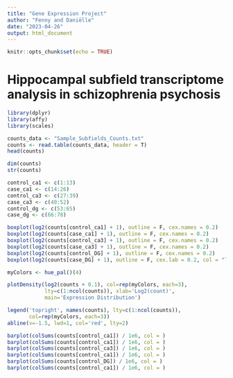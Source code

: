 ```yaml
---
title: "Gene Expression Project"
author: "Fenny and Daniëlle"
date: "2023-04-26"
output: html_document
---
```


```r
knitr::opts_chunk$set(echo = TRUE)
```

# Hippocampal subfield transcriptome analysis in schizophrenia psychosis
```r
library(dplyr)
library(affy)
library(scales)
```

```r
counts_data <- "Sample_Subfields_Counts.txt"
counts <- read.table(counts_data, header = T)
head(counts)

dim(counts)
str(counts)
```

```r
control_ca1 <- c(1:13)
case_ca1 <- c(14:26)
control_ca3 <- c(27:39)
case_ca3 <- c(40:52)
control_dg <- c(53:65)
case_dg <- c(66:78)

boxplot(log2(counts[control_ca1] + 1), outline = F, cex.names = 0.2)
boxplot(log2(counts[case_ca1] + 1), outline = F, cex.names = 0.2)
boxplot(log2(counts[control_ca3] + 1), outline = F, cex.names = 0.2)
boxplot(log2(counts[case_ca3] + 1), outline = F, cex.names = 0.2)
boxplot(log2(counts[control_DG] + 1), outline = F, cex.names = 0.2)
boxplot(log2(counts[case_DG] + 1), outline = F, cex.lab = 0.2, col = "lightblue", las = 2)

```
```r
myColors <- hue_pal()(4)

plotDensity(log2(counts + 0.1), col=rep(myColors, each=3),
            lty=c(1:ncol(counts)), xlab='Log2(count)',
            main='Expression Distribution')

legend('topright', names(counts), lty=c(1:ncol(counts)),
       col=rep(myColors, each=3))
abline(v=-1.5, lwd=1, col='red', lty=2)
```

```r
barplot(colSums(counts[control_ca1]) / 1e6, col = )
barplot(colSums(counts[control_ca1]) / 1e6, col = )
barplot(colSums(counts[control_ca3]) / 1e6, col = )
barplot(colSums(counts[control_ca1]) / 1e6, col = )
barplot(colSums(counts[control_DG]) / 1e6, col = )
barplot(colSums(counts[control_ca1]) / 1e6, col = )
```

